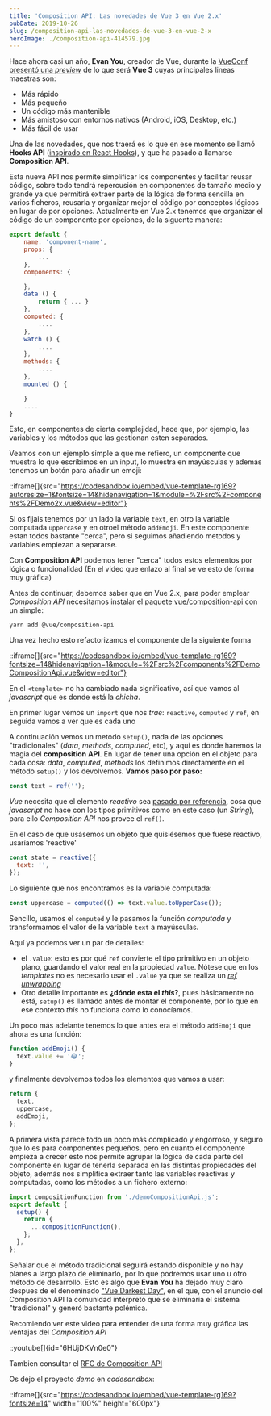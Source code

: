 ```yaml
---
title: 'Composition API: Las novedades de Vue 3 en Vue 2.x'
pubDate: 2019-10-26
slug: /composition-api-las-novedades-de-vue-3-en-vue-2-x
heroImage: ./composition-api-414579.jpg
---
```


Hace ahora casi un año, **Evan You**, creador de Vue, durante la [VueConf presentó una _preview_](https://medium.com/vue-mastery/evan-you-previews-vue-js-3-0-ab063dec3547) de lo que será **Vue 3** cuyas principales lineas maestras son:

- Más rápido
- Más pequeño
- Un código más mantenible
- Más amistoso con entornos nativos (Android, iOS, Desktop, etc.)
- Más fácil de usar

Una de las novedades, que nos traerá es lo que en ese momento se llamó **Hooks API** ([inspirado en React Hooks](https://vue-composition-api-rfc.netlify.com/#comparison-with-react-hooks)), y que ha pasado a llamarse **Composition API**.

Esta nueva API nos permite simplificar los componentes y facilitar reusar código, sobre todo tendrá repercusión en componentes de tamaño medio y grande ya que permitirá extraer parte de la lógica de forma sencilla en varios ficheros, reusarla y organizar mejor el código por conceptos lógicos en lugar de por opciones. Actualmente en Vue 2.x tenemos que organizar el código de un componente por opciones, de la siguente manera:

```javascript
export default {
    name: 'component-name',
    props: {
        ...
    },
    components: {

    },
    data () {
        return { ... }
    },
    computed: {
        ....
    },
    watch () {
        ....
    },
    methods: {
        ....
    },
    mounted () {

    }
    ....
}
```

Esto, en componentes de cierta complejidad, hace que, por ejemplo, las variables y los métodos que las gestionan esten separados.

Veamos con un ejemplo simple a que me refiero, un componente que muestra lo que escribimos en un input, lo muestra en mayúsculas y además tenemos un botón para añadir un emoji:

::iframe[]{src="https://codesandbox.io/embed/vue-template-rg169?autoresize=1&fontsize=14&hidenavigation=1&module=%2Fsrc%2Fcomponents%2FDemo2x.vue&view=editor"}

Si os fijais tenemos por un lado la variable `text`, en otro la variable computada `uppercase` y en otroel método `addEmoji`. En este componente estan todos bastante "cerca", pero si seguimos añadiendo metodos y variables empiezan a separarse.

Con **Composition API** podemos tener "cerca" todos estos elementos por lógica o funcionalidad (En el video que enlazo al final se ve esto de forma muy gráfica)

Antes de continuar, debemos saber que en Vue 2.x, para poder emplear _Composition API_ necesitamos instalar el paquete [vue/composition-api](https://github.com/vuejs/composition-api) con un simple:

```
yarn add @vue/composition-api
```

Una vez hecho esto refactorizamos el componente de la siguiente forma

::iframe[]{src="https://codesandbox.io/embed/vue-template-rg169?fontsize=14&hidenavigation=1&module=%2Fsrc%2Fcomponents%2FDemoCompositionApi.vue&view=editor"}

En el `<template>` no ha cambiado nada significativo, así que vamos al _javascript_ que es donde está la _chicha_.

En primer lugar vemos un `import` que nos _trae_: `reactive`, `computed` y `ref`, en seguida vamos a ver que es cada uno

A continuación vemos un metodo `setup()`, nada de las opciones "tradicionales" (_data_, _methods_, _computed_, etc), y aquí es donde haremos la magia del **composition API**. En lugar de tener una opción en el objeto para cada cosa: _data_, _computed_, _methods_ los definimos directamente en el método `setup()` y los devolvemos. **Vamos paso por paso:**

```javascript
const text = ref('');
```

_Vue_ necesita que el elemento _reactivo_ sea [pasado por referencia](https://vue-composition-api-rfc.netlify.com/#computed-state-and-refs), cosa que _javascript_ no hace con los tipos primitivos como en este caso (un _String_), para ello _Composition API_ nos provee el `ref()`.

En el caso de que usásemos un objeto que quisiésemos que fuese reactivo, usaríamos 'reactive'

```javascript
const state = reactive({
  text: '',
});
```

Lo siguiente que nos encontramos es la variable computada:

```javascript
const uppercase = computed(() => text.value.toUpperCase());
```

Sencillo, usamos el `computed` y le pasamos la función _computada_ y transformamos el valor de la variable `text` a mayúsculas.

Aquí ya podemos ver un par de detalles:

- el `.value`: esto es por qué `ref` convierte el tipo primitivo en un objeto plano, guardando el valor real en la propiedad `value`. Nótese que en los _templates_ no es necesario usar el `.value` ya que se realiza un [_ref unwrapping_](https://vue-composition-api-rfc.netlify.com/#ref-unwrapping)
- Otro detalle importante es **¿dónde esta el _this_?**, pues básicamente no está, `setup()` es llamado antes de montar el componente, por lo que en ese contexto _this_ no funciona como lo conocíamos.

Un poco más adelante tenemos lo que antes era el método `addEmoji` que ahora es una función:

```javascript
function addEmoji() {
  text.value += '😂';
}
```

y finalmente devolvemos todos los elementos que vamos a usar:

```javascript
return {
  text,
  uppercase,
  addEmoji,
};
```

A primera vista parece todo un poco más complicado y engorroso, y seguro que lo es para componentes pequeños, pero en cuanto el componente empieza a crecer esto nos permite agrupar la lógica de cada parte del componente en lugar de tenerla separada en las distintas propiedades del objeto, además nos simplifica extraer tanto las variables reactivas y computadas, como los métodos a un fichero externo:

```javascript
import compositionFunction from './demoCompositionApi.js';
export default {
  setup() {
    return {
      ...compositionFunction(),
    };
  },
};
```

Señalar que el método tradicional seguirá estando disponible y no hay planes a largo plazo de eliminarlo, por lo que podremos usar uno u otro método de desarrollo. Esto es algo que **Evan You** ha dejado muy claro despues de el denominado ["Vue Darkest Day"](https://dev.to/danielelkington/vue-s-darkest-day-3fgh), en el que, con el anuncio del Composition API la comunidad interpretó que se eliminaría el sistema "tradicional" y generó bastante polémica.

Recomiendo ver este video para entender de una forma muy gráfica las ventajas del _Composition API_

::youtube[]{id="6HUjDKVn0e0"}

Tambien consultar el [RFC de Composition API](https://vue-composition-api-rfc.netlify.com/#summary)

Os dejo el proyecto _demo_ en _codesandbox_:

::iframe[]{src="https://codesandbox.io/embed/vue-template-rg169?fontsize=14" width="100%" height="600px"}
